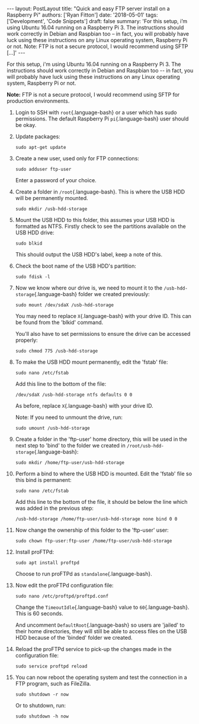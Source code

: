 \-\-- layout: PostLayout title: \"Quick and easy FTP server install on a Raspberry Pi\" authors: \[\'Ryan Fitton\'\] date: \'2018-05-01\' tags: \[\'Development\', \'Code Snippets\'\] draft: false summary: \'For this setup, i&#8217;m using Ubuntu 16.04 running on a Raspberry Pi 3. The instructions should work correctly in Debian and Raspbian too &#8211; in fact, you will probably have luck using these instructions on any Linux operating system, Raspberry Pi or not. Note: FTP is not a secure protocol, I would recommend using SFTP \[&hellip;\]\' \-\--

For this setup, i'm using Ubuntu 16.04 running on a Raspberry Pi 3. The instructions should work correctly in Debian and Raspbian too -- in fact, you will probably have luck using these instructions on any Linux operating system, Raspberry Pi or not.

**Note:** FTP is not a secure protocol, I would recommend using SFTP for production environments.

1.  Login to SSH with `root`{.language-bash} or a user which has sudo permissions. The default Raspberry Pi `pi`{.language-bash} user should be okay.

2.  Update packages:

    ``` language-bash
    sudo apt-get update
    ```

3.  Create a new user, used only for FTP connections:

    ``` language-bash
    sudo adduser ftp-user
    ```

    Enter a password of your choice.

4.  Create a folder in `/root`{.language-bash}. This is where the USB HDD will be permanently mounted.

    ``` language-bash
    sudo mkdir /usb-hdd-storage
    ```

5.  Mount the USB HDD to this folder, this assumes your USB HDD is formatted as NTFS. Firstly check to see the partitions available on the USB HDD drive:

    ``` language-bash
    sudo blkid
    ```

    This should output the USB HDD's label, keep a note of this.

6.  Check the boot name of the USB HDD's partition:

    ``` language-bash
    sudo fdisk -l
    ```

7.  Now we know where our drive is, we need to mount it to the `/usb-hdd-storage`{.language-bash} folder we created previously:

    ``` language-bash
    sudo mount /dev/sdaX /usb-hdd-storage
    ```

    You may need to replace `X`{.language-bash} with your drive ID. This can be found from the 'blkid' command.

    You'll also have to set permissions to ensure the drive can be accessed properly:

    ``` language-bash
    sudo chmod 775 /usb-hdd-storage
    ```

8.  To make the USB HDD mount permanently, edit the 'fstab' file:

    ``` language-bash
    sudo nano /etc/fstab
    ```

    Add this line to the bottom of the file:

    ``` language-bash
    /dev/sdaX /usb-hdd-storage ntfs defaults 0 0
    ```

    As before, replace `X`{.language-bash} with your drive ID.

    Note: If you need to unmount the drive, run:

    ``` language-bash
    sudo umount /usb-hdd-storage
    ```

9.  Create a folder in the 'ftp-user' home directory, this will be used in the next step to 'bind' to the folder we created in `/root/usb-hdd-storage`{.language-bash}:

    ``` language-bash
    sudo mkdir /home/ftp-user/usb-hdd-storage
    ```

10. Perform a bind to where the USB HDD is mounted. Edit the 'fstab' file so this bind is permanent:

    ``` language-bash
    sudo nano /etc/fstab
    ```

    Add this line to the bottom of the file, it should be below the line which was added in the previous step:

    ``` language-bash
    /usb-hdd-storage /home/ftp-user/usb-hdd-storage none bind 0 0
    ```

11. Now change the ownership of this folder to the 'ftp-user' user:

    ``` language-bash
    sudo chown ftp-user:ftp-user /home/ftp-user/usb-hdd-storage
    ```

12. Install proFTPd:

    ``` language-bash
    sudo apt install proftpd
    ```

    Choose to run proFTPd as `standalone`{.language-bash}.

13. Now edit the proFTPd configuration file:

    ``` language-bash
    sudo nano /etc/proftpd/proftpd.conf
    ```

    Change the `TimeoutIdle`{.language-bash} value to `60`{.language-bash}. This is 60 seconds.

    And uncomment `DefaultRoot`{.language-bash} so users are 'jailed' to their home directories, they will still be able to access files on the USB HDD because of the 'binded' folder we created.

14. Reload the proFTPd service to pick-up the changes made in the configuration file:

    ``` language-bash
    sudo service proftpd reload
    ```

15. You can now reboot the operating system and test the connection in a FTP program, such as FileZilla.

    ``` language-bash
    sudo shutdown -r now
    ```

    Or to shutdown, run:

    ``` language-bash
    sudo shutdown -h now
    ```
